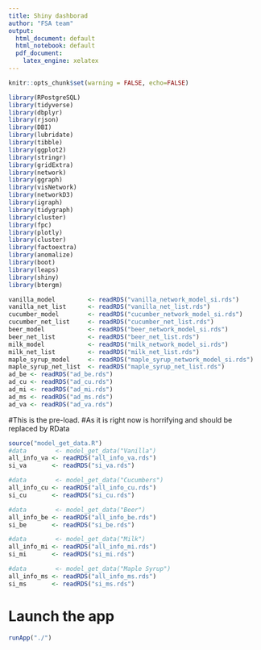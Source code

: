 ```yaml
---
title: Shiny dashborad
author: "FSA team"
output:
  html_document: default
  html_notebook: default
  pdf_document:
    latex_engine: xelatex
---
```


```r
knitr::opts_chunk$set(warning = FALSE, echo=FALSE)
```
```r
library(RPostgreSQL)
library(tidyverse)
library(dbplyr)
library(rjson)
library(DBI)
library(lubridate)
library(tibble)
library(ggplot2)
library(stringr)
library(gridExtra)
library(network)
library(ggraph)
library(visNetwork)
library(networkD3)
library(igraph)
library(tidygraph)
library(cluster) 
library(fpc)
library(plotly)
library(cluster)
library(factoextra)
library(anomalize)
library(boot)
library(leaps)
library(shiny)
library(btergm)
```

```r
vanilla_model         <- readRDS("vanilla_network_model_si.rds")
vanilla_net_list      <- readRDS("vanilla_net_list.rds")
cucumber_model        <- readRDS("cucumber_network_model_si.rds")
cucumber_net_list     <- readRDS("cucumber_net_list.rds")
beer_model            <- readRDS("beer_network_model_si.rds")
beer_net_list         <- readRDS("beer_net_list.rds")
milk_model            <- readRDS("milk_network_model_si.rds")
milk_net_list         <- readRDS("milk_net_list.rds")
maple_syrup_model     <- readRDS("maple_syrup_network_model_si.rds")
maple_syrup_net_list  <- readRDS("maple_syrup_net_list.rds")
ad_be <- readRDS("ad_be.rds")
ad_cu <- readRDS("ad_cu.rds")
ad_mi <- readRDS("ad_mi.rds")
ad_ms <- readRDS("ad_ms.rds")
ad_va <- readRDS("ad_va.rds")
```

#This is the pre-load.
#As it is right now is horrifying and should be replaced by RData
```r
source("model_get_data.R")
#data        <- model_get_data("Vanilla")
all_info_va <- readRDS("all_info_va.rds")
si_va       <- readRDS("si_va.rds")

#data        <- model_get_data("Cucumbers")
all_info_cu <- readRDS("all_info_cu.rds")
si_cu       <- readRDS("si_cu.rds")

#data        <- model_get_data("Beer")
all_info_be <- readRDS("all_info_be.rds")
si_be       <- readRDS("si_be.rds")

#data        <- model_get_data("Milk")
all_info_mi <- readRDS("all_info_mi.rds")
si_mi       <- readRDS("si_mi.rds")

#data        <- model_get_data("Maple Syrup")
all_info_ms <- readRDS("all_info_ms.rds")
si_ms       <- readRDS("si_ms.rds")
```

# Launch the app
```r
runApp("./")
```

